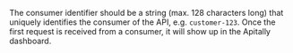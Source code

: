 The consumer identifier should be a string (max. 128 characters long) that uniquely identifies the consumer of the API, e.g. `customer-123`.
Once the first request is received from a consumer, it will show up in the Apitally dashboard.
